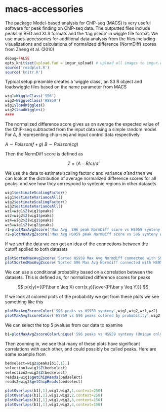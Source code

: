 macs-accessories
================

The package Model-based analysis for ChIP-seq (MACS) is very useful software for peak finding on ChIP-seq data. The outputted files include peaks in BED and XLS formats and the 'tag pileup' in wiggle file format. We use macs-accessories for additional data analysis from the files including visualizations and calculations of normalized difference (NormDiff) scores from Zheng et al. (2010)

```r
debug=FALSE
opts_knit$set(upload.fun = imgur_upload) # upload all images to imgur.com
source('readplot.R')
source('knitr.R')
```

Typical setup preamble creates a 'wiggle class', an S3 R object and loadswiggle files based on the name parameter from MACS

```r
wig1=WiggleClass('S96')
wig2=WiggleClass('HS959')
wig1$loadWiggles()
wig2$loadWiggles()
####
```


The normalized difference score gives us on average the expected value of the ChIP-seq subtracted from the input data using a simple random model. For $A$, $B$ representing chip-seq and input control data respectively

$A\sim Poisson(f+g)$
$B\sim Poisson(cg)$

Then the NormDiff score is defined as

$$Z=(A-B/c)/\hat\sigma$$

We use the data to estimate scaling factor $c$ and variance $\hat\sigma$ and then we can look at the distribution of average normalized difference scores for all peaks, and see how they correspond to syntenic regions in other datasets


```r
wig1$estimateScalingFactor()  
wig1$estimateVarianceAll()   
wig2$estimateScalingFactor()   
wig2$estimateVarianceAll()
wz1=wig1$Z(wig1$peaks)
wz2=wig2$Z(wig1$peaks)
wz4=wig2$Z(wig2$peaks)
wz3=wig1$Z(wig2$peaks)
r1=plotMaxAvgZscore('Max Avg  S96 peak NormDiff score vs HS959 synteny w=100', wig1, wig2, wz1, wz2,'#bb0000', '#001199')
r2=plotMaxAvgZscore('Max Avg HS959 peak NormDiff score vs S96 synteny w=100', wig2, wig1, wz4, wz3, '#bb0000','#009900')
```

If we sort the data we can get an idea of the connections between the cutoff applied to both datasets

```r
plotSortedMaxAvgZscore('Sorted HS959 Max Avg Normdiff connected with S96 peak regions',wig1,wig2,r1,'#00119919','#bb000019','#001199','#aa0000')  
plotSortedMaxAvgZscore('Sorted S96 Max Avg Normdiff connected with HS959 peak regions',wig2,wig1,r2,'#00990019','#bb000019','#009900','#aa0000')
```

We can use a conditional probability based on a correlation between the datasets. This is defined as, for normalized difference scores for peaks

$$ p(x|y)={{P(\bar x \leq X) corr(x,y)}\over{P(\bar y \leq Y)}} $$


If we look at colored plots of the probability we get from these plots we see something like this

```r

plotMaxAvgZscoreColor('S96 peaks vs HS959 synteny',wig1,wig2,wz1,wz2)
plotMaxAvgZscoreColor('HS959 vs S96 peaks colored by probability',wig2,wig1,wz4,wz3)
```


We can select the top 5 pvalues from our data to examine
```r
b1=plotMaxAvgZscoreColorUnique('S96 peaks vs HS959 synteny (Unique only)',wig1,wig2,wz1,wz2)
```

Then zooming in, we see that many of these plots have significant correlations with each other, and could possibly be called peaks. Here are some example from

```r
bedselect=wig2$peaks[b1[,1],]
selection1=wig1$Z(bedselect)
selection2=wig2$Z(bedselect)
reads1=wig1$getChipReads(bedselect)
reads2=wig2$getChipReads(bedselect)

plotOverlaps(b1[,1],wig1,wig2,1,context=250)
plotOverlaps(b1[,1],wig1,wig2,2,context=250)
plotOverlaps(b1[,1],wig1,wig2,3,context=150)
plotOverlaps(b1[,1],wig1,wig2,4,context=150)
```
